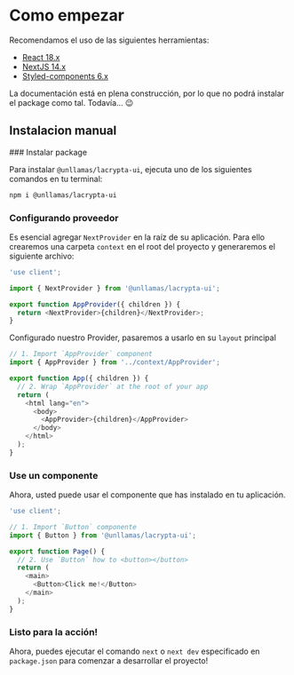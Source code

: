 
# Como empezar

Recomendamos el uso de las siguientes herramientas:

- [React 18.x](https://react.dev/)
- [NextJS 14.x](https://nextjs.org/)
- [Styled-components 6.x](https://styled-components.com/)

<Callout type="warning">
  La documentación está en plena construcción, por lo que no podrá instalar el
  package como tal. Todavía... 😉
</Callout>

## Instalacion manual

<Steps>
### Instalar package

Para instalar `@unllamas/lacrypta-ui`, ejecuta uno de los siguientes comandos en tu terminal:

```sh copy npm2yarn
npm i @unllamas/lacrypta-ui
```

### Configurando proveedor

Es esencial agregar `NextProvider` en la raíz de su aplicación. Para ello crearemos una carpeta `context` en el root del proyecto y generaremos el siguiente archivo:

```js copy filename="context/AppProvider.tsx"
'use client';

import { NextProvider } from '@unllamas/lacrypta-ui';

export function AppProvider({ children }) {
  return <NextProvider>{children}</NextProvider>;
}
```

Configurado nuestro Provider, pasaremos a usarlo en su `layout` principal

```js copy {2,9} filename="app/layout.tsx"
// 1. Import `AppProvider` component
import { AppProvider } from '../context/AppProvider';

export function App({ children }) {
  // 2. Wrap `AppProvider` at the root of your app
  return (
    <html lang="en">
      <body>
        <AppProvider>{children}</AppProvider>
      </body>
    </html>
  );
}
```

### Use un componente

Ahora, usted puede usar el componente que has instalado en tu aplicación.

```js copy {4, 10} filename="app/page.tsx"
'use client';

// 1. Import `Button` componente
import { Button } from '@unllamas/lacrypta-ui';

export function Page() {
  // 2. Use `Button` how to <button></button>
  return (
    <main>
      <Button>Click me!</Button>
    </main>
  );
}
```

### Listo para la acción!

Ahora, puedes ejecutar el comando `next` o `next dev` especificado en `package.json` para comenzar a desarrollar el proyecto!

</Steps>

